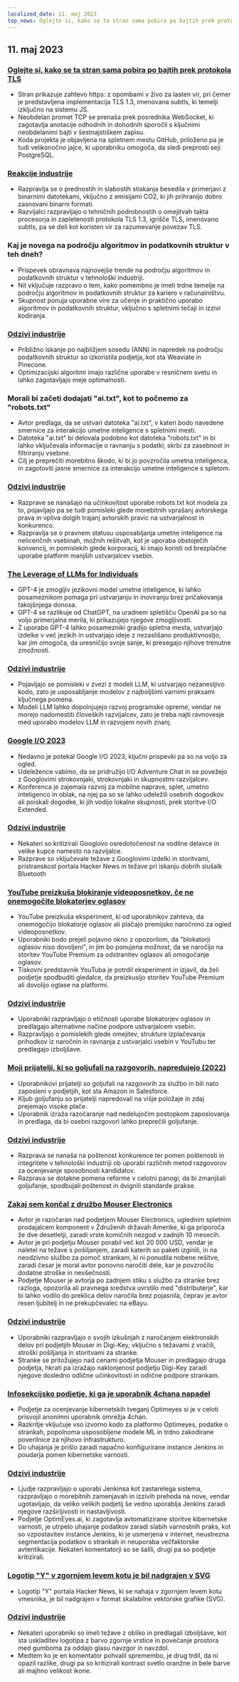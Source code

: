 ```yaml
---
localized_date: 11. maj 2023
top_news: Oglejte si, kako se ta stran sama pobira po bajtih prek protokola TLS
---
```


## 11. maj 2023

### [Oglejte si, kako se ta stran sama pobira po bajtih prek protokola TLS](https://subtls.pages.dev/)

- Stran prikazuje zahtevo https: z opombami v živo za lasten vir, pri čemer je predstavljena implementacija TLS 1.3, imenovana subtls, ki temelji izključno na sistemu JS.
- Neobdelan promet TCP se prenaša prek posrednika WebSocket, ki zagotavlja anotacije odhodnih in dohodnih sporočil s ključnimi neobdelanimi bajti v šestnajstiškem zapisu.
- Koda projekta je objavljena na spletnem mestu GitHub, priloženo pa je tudi velikonočno jajce, ki uporabniku omogoča, da sledi preprosti seji PostgreSQL.

### [Reakcije industrije](http://news.ycombinator.com/item?id=35884437)

- Razpravlja se o prednostih in slabostih stiskanja besedila v primerjavi z binarnimi datotekami, vključno z emisijami CO2, ki jih prihranijo dobro zasnovani binarni formati.
- Razvijalci razpravljajo o tehničnih podrobnostih o omejitvah takta procesorja in zapletenosti protokola TLS 1.3, igrišče TLS, imenovano subtls, pa se deli kot koristen vir za razumevanje povezav TLS.

### Kaj je novega na področju algoritmov in podatkovnih struktur v teh dneh?

- Prispevek obravnava najnovejše trende na področju algoritmov in podatkovnih struktur v tehnološki industriji.
- Nit vključuje razpravo o tem, kako pomembno je imeti trdne temelje na področju algoritmov in podatkovnih struktur za kariero v računalništvu.
- Skupnost ponuja uporabne vire za učenje in praktično uporabo algoritmov in podatkovnih struktur, vključno s spletnimi tečaji in izzivi kodiranja.

### [Odzivi industrije](http://news.ycombinator.com/item?id=35886900)

- Približno iskanje po najbližjem sosedu (ANN) in napredek na področju podatkovnih struktur so izkoristila podjetja, kot sta Weaviate in Pinecone.
- Optimizacijski algoritmi imajo različne uporabe v resničnem svetu in lahko zagotavljajo meje optimalnosti.

### Morali bi začeti dodajati "ai.txt", kot to počnemo za "robots.txt"

- Avtor predlaga, da se ustvari datoteka "ai.txt", v kateri bodo navedene smernice za interakcijo umetne inteligence s spletnimi mesti.
- Datoteka "ai.txt" bi delovala podobno kot datoteka "robots.txt" in bi lahko vključevala informacije o ravnanju s podatki, skrbi za zasebnost in filtriranju vsebine.
- Cilj je preprečiti morebitno škodo, ki bi jo povzročila umetna inteligenca, in zagotoviti jasne smernice za interakcijo umetne inteligence s spletom.

### [Odzivi industrije](http://news.ycombinator.com/item?id=35886288)

- Razprave se nanašajo na učinkovitost uporabe robots.txt kot modela za to, pojavljajo pa se tudi pomisleki glede morebitnih vprašanj avtorskega prava in vpliva dolgih trajanj avtorskih pravic na ustvarjalnost in konkurenco.
- Razpravlja se o pravnem statusu usposabljanja umetne inteligence na nelicenčnih vsebinah, možnih rešitvah, kot je uporaba obstoječih konvencij, in pomislekih glede korporacij, ki imajo koristi od brezplačne uporabe platform manjših ustvarjalcev vsebin.

### [The Leverage of LLMs for Individuals](https://mazzzystar.github.io/2023/05/10/LLM-for-individual/)

- GPT-4 je zmogljiv jezikovni model umetne inteligence, ki lahko posameznikom pomaga pri ustvarjanju in inoviranju brez pričakovanja takojšnjega donosa.
- GPT-4 se razlikuje od ChatGPT, na uradnem spletišču OpenAI pa so na voljo primerjalna merila, ki prikazujejo njegove zmogljivosti.
- Z uporabo GPT-4 lahko posamezniki gradijo spletna mesta, ustvarjajo izdelke v več jezikih in ustvarjajo ideje z nezaslišano produktivnostjo, kar jim omogoča, da uresničijo svoje sanje, ki presegajo njihove trenutne zmožnosti.

### [Odzivi industrije](http://news.ycombinator.com/item?id=35885797)

- Pojavljajo se pomisleki v zvezi z modeli LLM, ki ustvarjajo nezanesljivo kodo, zato je usposabljanje modelov z najboljšimi varnimi praksami ključnega pomena.
- Modeli LLM lahko dopolnjujejo razvoj programske opreme, vendar ne morejo nadomestiti človeških razvijalcev, zato je treba najti ravnovesje med uporabo modelov LLM in razvojem novih znanj.

### [Google I/O 2023](https://io.google/2023/)

- Nedavno je potekal Google I/O 2023, ključni prispevki pa so na voljo za ogled.
- Udeležence vabimo, da se pridružijo I/O Adventure Chat in se povežejo z Googlovimi strokovnjaki, strokovnjaki in skupnostmi razvijalcev.
- Konferenca je zajemala razvoj za mobilne naprave, splet, umetno inteligenco in oblak, na njej pa so se lahko udeležili osebnih dogodkov ali poiskali dogodke, ki jih vodijo lokalne skupnosti, prek storitve I/O Extended.

### [Odzivi industrije](http://news.ycombinator.com/item?id=35886559)

- Nekateri so kritizirali Googlovo osredotočenost na vodilne delavce in velike kupce namesto na razvijalce.
- Razprave so vključevale težave z Googlovimi izdelki in storitvami, pristranskost portala Hacker News in težave pri iskanju dobrih slušalk Bluetooth

### [YouTube preizkuša blokiranje videoposnetkov, če ne onemogočite blokatorjev oglasov](https://www.bleepingcomputer.com/news/technology/youtube-tests-blocking-videos-unless-you-disable-ad-blockers/)

- YouTube preizkuša eksperiment, ki od uporabnikov zahteva, da onemogočijo blokatorje oglasov ali plačajo premijsko naročnino za ogled videoposnetkov.
- Uporabniki bodo prejeli pojavno okno z opozorilom, da "blokatorji oglasov niso dovoljeni", in jim bo ponujena možnost, da se naročijo na storitev YouTube Premium za odstranitev oglasov ali omogočanje oglasov.
- Tiskovni predstavnik YouTuba je potrdil eksperiment in izjavil, da želi podjetje spodbuditi gledalce, da preizkusijo storitev YouTube Premium ali dovolijo oglase na platformi.

### [Odzivi industrije](http://news.ycombinator.com/item?id=35892512)

- Uporabniki razpravljajo o etičnosti uporabe blokatorjev oglasov in predlagajo alternativne načine podpore ustvarjalcem vsebin.
- Razpravljajo o pomislekih glede omejitev, strukture izplačevanja prihodkov iz naročnin in ravnanja z ustvarjalci vsebin v YouTubu ter predlagajo izboljšave.

### [Moji prijatelji, ki so goljufali na razgovorih, napredujejo (2022)](https://www.teamblind.com/post/My-friends-who-cheated-in-interviews-are-getting-promoted-😡😡😡😡-XnYM4nLs)

- Uporabnikovi prijatelji so goljufali na razgovorih za službo in bili nato zaposleni v podjetjih, kot sta Amazon in Salesforce.
- Kljub goljufanju so prijatelji napredovali na višje položaje in zdaj prejemajo visoke plače.
- Uporabnik izraža razočaranje nad nedelujočim postopkom zaposlovanja in predlaga, da bi osebni razgovori lahko preprečili goljufanje.

### [Odzivi industrije](http://news.ycombinator.com/item?id=35885342)

- Razprava se nanaša na poštenost konkurence ter pomen poštenosti in integritete v tehnološki industriji ob uporabi različnih metod razgovorov za ocenjevanje sposobnosti kandidatov.
- Razprava se dotakne pomena reforme v celotni panogi, da bi zmanjšali goljufanje, spodbujali poštenost in dvignili standarde prakse.

### [Zakaj sem končal z družbo Mouser Electronics](https://lcamtuf.substack.com/p/why-im-done-with-mouser-electronics)

- Avtor je razočaran nad podjetjem Mouser Electronics, uglednim spletnim prodajalcem komponent v Združenih državah Amerike, ki ga priporoča že dve desetletji, zaradi vrste komičnih nezgod v zadnjih 10 mesecih.
- Avtor je pri podjetju Mouser porabil več kot 20 000 USD, vendar je naletel na težave s pošiljanjem, zaradi katerih so paketi izginili, in na neodzivno službo za pomoč strankam, ki ni ponudila nobene rešitve, zaradi česar je moral avtor ponovno naročiti dele, kar je povzročilo dodatne stroške in nevšečnosti.
- Podjetje Mouser je avtorja po zadnjem stiku s službo za stranke brez razloga, opozorila ali pravnega sredstva uvrstilo med "distributerje", kar bi lahko vodilo do preklica delov naročila brez pojasnila, čeprav je avtor resen ljubitelj in ne prekupčevalec na eBayu.

### [Odzivi industrije](http://news.ycombinator.com/item?id=35892246)

- Uporabniki razpravljajo o svojih izkušnjah z naročanjem elektronskih delov pri podjetjih Mouser in Digi-Key, vključno s težavami z vračili, stroški pošiljanja in storitvami za stranke.
- Stranke se pritožujejo nad cenami podjetja Mouser in predlagajo druga podjetja, hkrati pa izražajo naklonjenost podjetju Digi-Key zaradi njegove dosledno odlične učinkovitosti in odlične podpore strankam.

### [Infosekcijsko podjetje, ki ga je uporabnik 4chana napadel](https://maia.crimew.gay/posts/optimeyes-leak/)

- Podjetje za ocenjevanje kibernetskih tveganj Optimeyes si je v celoti prisvojil anonimni uporabnik omrežja 4chan.
- Razkritje vključuje vso izvorno kodo za platformo Optimeyes, podatke o strankah, popolnoma usposobljene modele ML in trdno zakodirane poverilnice za njihovo infrastrukturo.
- Do uhajanja je prišlo zaradi napačno konfigurirane instance Jenkins in poudarja pomen kibernetske varnosti.

### [Odzivi industrije](http://news.ycombinator.com/item?id=35888509)

- Ljudje razpravljajo o uporabi Jenkinsa kot zastarelega sistema, razpravljajo o morebitnih zamenjavah in izzivih prehoda na nove, vendar ugotavljajo, da veliko velikih podjetij še vedno uporablja Jenkins zaradi njegove razširljivosti in nastavljivosti.
- Podjetje OptimEyes.ai, ki zagotavlja avtomatizirane storitve kibernetske varnosti, je utrpelo uhajanje podatkov zaradi slabih varnostnih praks, kot so vzpostavitev instance Jenkins, ki je usmerjena v internet, neustrezna segmentacija podatkov o strankah in neuporaba večfaktorske avtentikacije. Nekateri komentatorji so se šalili, drugi pa so podjetje kritizirali.

### [Logotip "Y" v zgornjem levem kotu je bil nadgrajen v SVG](https://news.ycombinator.com/y18.svg)

- Logotip "Y" portala Hacker News, ki se nahaja v zgornjem levem kotu vmesnika, je bil nadgrajen v format skalabilne vektorske grafike (SVG).

### [Odzivi industrije](http://news.ycombinator.com/item?id=35894326)

- Nekateri uporabniki so imeli težave z obliko in predlagali izboljšave, kot sta uskladitev logotipa z barvo zgornje vrstice in povečanje prostora med gumboma za oddajo glasu navzgor in navzdol.
- Medtem ko je en komentator pohvalil spremembo, je drug trdil, da ni opazil razlike, drugi pa so kritizirali kontrast svetlo oranžne in bele barve ali majhno velikost ikone.
